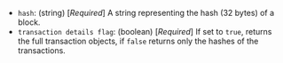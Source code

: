 - `hash`: (string) [_Required_] A string representing the hash (32 bytes) of a block.
- `transaction details flag`: (boolean) [_Required_] If set to `true`, returns the full transaction objects, if `false` returns only the hashes of the transactions.
